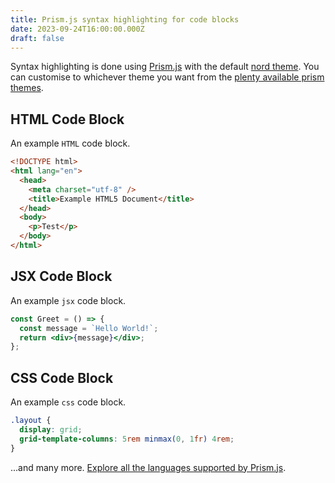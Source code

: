```yaml
---
title: Prism.js syntax highlighting for code blocks
date: 2023-09-24T16:00:00.000Z
draft: false
---
```


Syntax highlighting is done using [Prism.js](https://github.com/PrismJS/prism) with the default [nord theme](https://github.com/PrismJS/prism-themes/blob/master/themes/prism-nord.css). You can customise to whichever theme you want from the [plenty available prism themes](https://github.com/PrismJS/prism-themes).

## HTML Code Block

An example `HTML` code block.

```html
<!DOCTYPE html>
<html lang="en">
  <head>
    <meta charset="utf-8" />
    <title>Example HTML5 Document</title>
  </head>
  <body>
    <p>Test</p>
  </body>
</html>
```

## JSX Code Block

An example `jsx` code block.

```jsx
const Greet = () => {
  const message = `Hello World!`;
  return <div>{message}</div>;
};
```

## CSS Code Block

An example `css` code block.

```css
.layout {
  display: grid;
  grid-template-columns: 5rem minmax(0, 1fr) 4rem;
}
```

...and many more. [Explore all the languages supported by Prism.js](https://prismjs.com).
